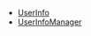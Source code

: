 <PlatformWrapper platform="android">

  - [UserInfo](.A/API%20Reference/im_java/classio_1_1agora_1_1chat_1_1_user_info.html)
  - [UserInfoManager](./API%20Reference/im_java/classio_1_1agora_1_1chat_1_1_user_info_manager.html)

</PlatformWrapper>
